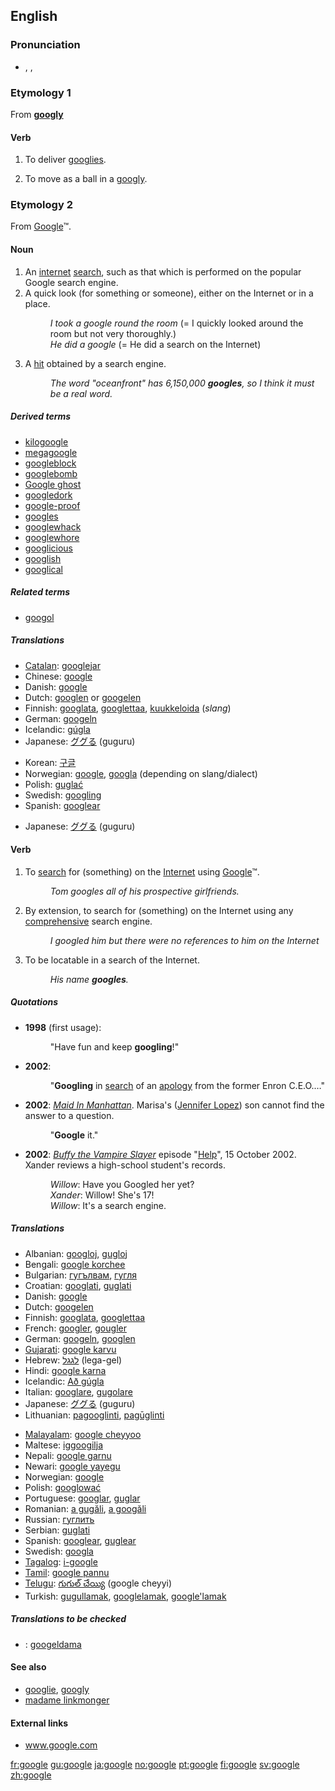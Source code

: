 {{see|Google}}
==English==
{{wikipedia}}

===Pronunciation===
*{{enPR|/go͞o'gəl/}}, {{IPA|/ˈguːgəl/}}, {{SAMPA|/"gu:g@l/}}

===Etymology 1===
From '''[[googly]]'''

====Verb====
{{en-verb|googl|ing}}

# {{intransitive}} {{cricket}} To deliver [[googlies]].
# {{intransitive}} {{cricket}} To move as a ball in a [[googly]].

<!--

=====Translations=====
{{trans-top|deliver googlies}}
{{trans-mid}}
{{trans-bottom}}

{{trans-top|move a ball in a googly}}
{{trans-mid}}
{{trans-bottom}}

-->

===Etymology 2===
From [[Google]]™.

====Noun====
{{en-noun}}

# An [[internet]] [[search]], such as that which is performed on the popular Google search engine.
# A quick look (for something or someone), either on the Internet or in a place.
#:''I took a google round the room'' (= I quickly looked around the room but not very thoroughly.)
#:''He did a google'' (= He did a search on the Internet)
# {{internet}} A [[hit]] obtained by a search engine.
#:''The word "oceanfront" has 6,150,000 '''googles''', so I think it must be a real word.''

=====Derived terms=====
*[[kilogoogle]]<!-- = 1024 search engine hits-->
*[[megagoogle]]<!--(rare) = 1024 kilogoogles-->
*[[googleblock]]
*[[googlebomb]]
*[[Google ghost]]
*[[googledork]]
*[[google-proof]]
*[[googles]]
*[[googlewhack]]
*[[googlewhore]]<!-- - One who loves all things google and auspiciously promotes their services through discussion to friends/family. "Did you see my Google map yet? I've been googlewhoring it to everybody"-->
*[[googlicious]]
*[[googlish]]
*[[googlical]]

=====Related terms=====
*[[googol]]

=====Translations=====
{{trans-top|a search using Google}}
*[[Catalan]]: [[googlejar]]
*Chinese: [[google]]
*Danish: [[google]]
*Dutch: [[googlen]] or [[googelen]]
*Finnish: [[googlata]], [[googlettaa]], [[kuukkeloida]] (''slang'')
*German: [[googeln]]
*Icelandic: [[gúgla]]
*Japanese: [[ググる]] (guguru)
{{trans-mid}}
*Korean: [[구글]]
*Norwegian: [[google]], [[googla]] (depending on slang/dialect)
*Polish: [[guglać]]
*Swedish: [[googling]]
*Spanish: [[googlear]]
{{trans-bottom}}

{{trans-top|a search using any comprehensive search engine}}
*Japanese: [[ググる]] (guguru)
{{trans-mid}}
{{trans-bottom}}

====Verb====
{{en-verb|googl|ing}}

# {{transitive}} To [[search]] for (something) on the [[Internet]] using [[Google]]™.
#:''Tom googles all of his prospective girlfriends.''
# {{transitive}} By extension, to search for (something) on the Internet using any [[comprehensive]] search engine.
#:''I googled him but there were no references to him on the Internet''
# {{intransitive}} {{internet}} To be locatable in a search of the Internet.
#:''His name '''googles'''.''

=====Quotations=====
* '''1998''' (first usage): {{cite web
|last=Page
|first=Larry
|authorlink=w:Larry Page
|date=July 8
|url=http://web.archive.org/web/19991009052012/www.egroups.com/group/google-friends/3.html
|title=Google Search Engine: New Features
|publisher=Google Friends Mailing List
|accessdate=2007-08-06
}}
*: "Have fun and keep '''googling'''!"
* '''2002''': {{cite news
| first = Bill
| last = Keller
| url = http://www.nytimes.com/2002/12/28/opinion/28KELL.html?pagewanted=2&todaysheadlines
| title = Who's Sorry Now?
| work = New York Times
| page = A-19
| date = 28 December 2002
| accessdate = 2007-06-24
}}
*: "'''Googling''' in [[search]] of an [[apology]] from the former Enron C.E.O.…"
* '''2002''': ''[[w:Maid In Manhattan|Maid In Manhattan]]''. Marisa's ([[w:Jennifer Lopez|Jennifer Lopez]]) son cannot find the answer to a question.
*: "'''Google''' it."
* '''2002''': ''[[w:Buffy the Vampire Slayer|Buffy the Vampire Slayer]]'' episode "[[w:Help (Buffy episode)|Help]]", 15 October 2002. Xander reviews a high-school student's records.
*:''Willow'': Have you Googled her yet?
*:''Xander'': Willow! She's 17!
*:''Willow'': It's a search engine.

=====Translations=====
{{trans-top|to search for on the Internet}}
*Albanian: [[googloj]], [[gugloj]]
*Bengali: [[google korchee]]
*Bulgarian: [[гугълвам]], [[гугля]]
*Croatian: [[googlati]], [[guglati]]
*Danish: [[google]]
*Dutch: [[googelen]]
*Finnish: [[googlata]], [[googlettaa]]
*French: [[googler]], [[gougler]]
*German: [[googeln]], [[googlen]]
*[[Gujarati]]: [[google karvu]]
*Hebrew: [[לגגל]] (lega-gel)
*Hindi: [[google karna]]
*Icelandic: [[Að gúgla]]
*Italian: [[googlare]], [[gugolare]]
*Japanese: [[ググる]] (guguru)
*Lithuanian: [[pagooglinti]], [[pagūglinti]]
{{trans-mid}}
*[[Malayalam]]: [[google cheyyoo]]
*Maltese: [[iggoogilja]]
*Nepali: [[google garnu]]
*Newari: [[google yayegu]]
*Norwegian: [[google]]
*Polish: [[googlować]]
*Portuguese: [[googlar]], [[guglar]]
*Romanian: [[a gugăli]], [[a googăli]]
*Russian: [[гуглить]]
*Serbian: [[guglati]]
*Spanish: [[googlear]], [[guglear]]
*Swedish: [[googla]]
*[[Tagalog]]: [[i-google]]
*[[Tamil]]: [[google pannu]]
*[[Telugu]]: [[గుగుల్ చేయ్యి]] (google cheyyi)
*Turkish: [[gugullamak]], [[googlelamak]], [[google'lamak]]
{{trans-bottom}}

<!--'''Internet: be locatable in a search of the Internet'''
{{top}}
{{mid}}
{{bottom}}-->

=====Translations to be checked=====
<!--Remove this section once all of the translations below have been moved into the tables above.-->
{{checktrans}}
*{{ttbc|Estonian}}: [[googeldama]]

====See also====
*[[googlie]], [[googly]]
*[[madame linkmonger]]

====External links====
*[http://www.google.com www.google.com]

[[fr:google]]
[[gu:google]]
[[ja:google]]
[[no:google]]
[[pt:google]]
[[fi:google]]
[[sv:google]]
[[zh:google]]